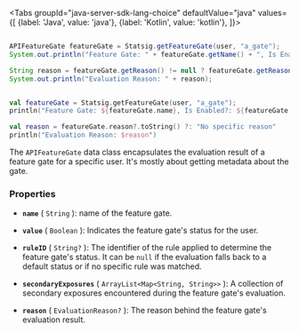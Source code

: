 
<Tabs
  groupId="java-server-sdk-lang-choice"
  defaultValue="java"
  values={[
    {label: 'Java', value: 'java'},
    {label: 'Kotlin', value: 'kotlin'},
  ]}>
  <TabItem value="java">

```java

APIFeatureGate featureGate = Statsig.getFeatureGate(user, "a_gate");
System.out.println("Feature Gate: " + featureGate.getName() + ", Is Enabled?: " + featureGate.getValue());

String reason = featureGate.getReason() != null ? featureGate.getReason().toString() : "No specific reason";
System.out.println("Evaluation Reason: " + reason);

```

  </TabItem>
  <TabItem value="kotlin">

```kotlin

val featureGate = Statsig.getFeatureGate(user, "a_gate");
println("Feature Gate: ${featureGate.name}, Is Enabled?: ${featureGate.value}")

val reason = featureGate.reason?.toString() ?: "No specific reason"
println("Evaluation Reason: $reason")

```

  </TabItem>
</Tabs>

The `APIFeatureGate` data class encapsulates the evaluation result of a feature gate for a specific user. It's mostly about getting metadata about the gate.

### Properties

- **`name`** ( `String` ): name of the feature gate.

- **`value`** ( `Boolean` ): Indicates the feature gate's status for the user.

- **`ruleID`** ( `String?` ): The identifier of the rule applied to determine the feature gate's status. It can be `null` if the evaluation falls back to a default status or if no specific rule was matched.

- **`secondaryExposures`** ( `ArrayList<Map<String, String>>` ): A collection of secondary exposures encountered during the feature gate's evaluation.

- **`reason`** ( `EvaluationReason?` ): The reason behind the feature gate's evaluation result.


